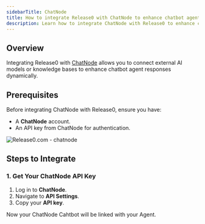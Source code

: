 ```yaml
---
sidebarTitle: ChatNode
title: How to integrate Release0 with ChatNode to enhance chatbot agent responses using external AI models
description: Learn how to integrate ChatNode with Release0 to enhance chatbot responses using external AI models or knowledge bases.
---
```


## Overview
Integrating Release0 with [ChatNode](https://www.chatnode.ai/)  allows you to connect external AI models or knowledge bases to enhance chatbot agent responses dynamically.


## Prerequisites
Before integrating ChatNode with Release0, ensure you have:

- A **ChatNode** account.
- An API key from ChatNode for authentication.

<Frame style={{ maxWidth: '400px' }}>
  <img src="/images/blocks/integrations/chatnode.png" alt="Release0.com - chatnode" />
</Frame>

## Steps to Integrate

### 1. Get Your ChatNode API Key
1. Log in to **ChatNode**.
2. Navigate to **API Settings**.
3. Copy your **API key**.

Now your ChatNode Cahtbot will be linked with your Agent.